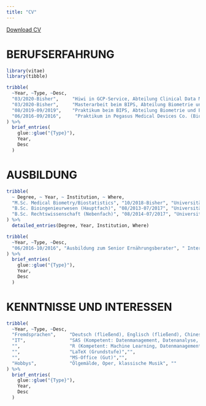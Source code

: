 ```yaml
---
title: "CV"
---
```


<a href="Zehui_CV.pdf.pdf#" class="download" title="Download CV as PDF">Download CV</a>			

# BERUFSERFAHRUNG

```r
library(vitae)
library(tibble)

tribble(
  ~Year, ~Type, ~Desc,
  "03/2020-Bisher",     "Hiwi in GCP-Service, Abteilung Clinical Data Management - Statistics", "Umgang mit dem Durchführen von SAP, primäre Endpunkt-, sekundäre Endpunkt- und Sicherheitsanalysen und Reports in SAS",
  "03/2020-Bisher",     "Masterarbeit beim BIPS, Abteilung Biometrie und EDV", "Arbeitsthema: Random Forests for Multiple Imputation of Missing Data in IDEFICS study",
  "08/2019-09/2019",    "Praktikum beim BIPS, Abteilung Biometrie und EDV", "Umgang mit dem Datenmanagement in R und SAS, deskreptive Analysen und Reports in SAS, Multiple Imputation fehlender Werte und Diagnose der Imputationsergebnisse",
  "06/2016-09/2016",     "Praktikum in Pegasus Medical Devices Co. (Biomedizinisches Unternehmen in China)", "Umgang mit biomedizinischer Beratung und die Analyse von Verkaufsdaten mit SAS"
) %>% 
  brief_entries(
    glue::glue("{Type}"),
    Year, 
    Desc
  )
```




 
# AUSBILDUNG

```r
tribble(
  ~ Degree, ~ Year, ~ Institution, ~ Where,
  "M.Sc. Medical Biometry/Biostatistics", "10/2018-Bisher", "Universität Bremen", "Deutschland",
  "B.Sc. Bioingenieurwesen (Hauptfach)", "08/2013-07/2017", "Universität Tianjin", "China",
  "B.Sc. Rechtswissenschaft (Nebenfach)", "08/2014-07/2017", "Universität Tianjin", "China"
) %>% 
  detailed_entries(Degree, Year, Institution, Where)

tribble(
  ~Year, ~Type, ~Desc,
  "06/2016-10/2016", "Ausbildung zum Senior Ernährungsberater", " International Professional Certification Center, China"
) %>% 
  brief_entries(
    glue::glue("{Type}"),
    Year, 
    Desc
  )
```

# KENNTNISSE UND INTERESSEN

```r
tribble(
  ~Year, ~Type, ~Desc,
  "Fremdsprachen",     "Deutsch (fließend), Englisch (fließend), Chinesisch (Muttersprache)", "", 
  "IT",                "SAS (Kompetent: Datenmanagement, Datenanalyse, Erstellung statistischer Berichte usw.)","",
  "",                  "R (Kompetent: Machine Learning, Datenmanagement, Visualisierung, Multiple Imputation, GLM, Multiple Vergleiche, Survivalanalyse, Markdown usw.)", "",
  "",                  "LaTeX (Grundstufe)","",
  "",                  "MS-Office (Gut)","",
  "Hobbys",            "Ölgemälde, Oper, klassische Musik", ""
) %>% 
  brief_entries(
    glue::glue("{Type}"),
    Year, 
    Desc
  )
```